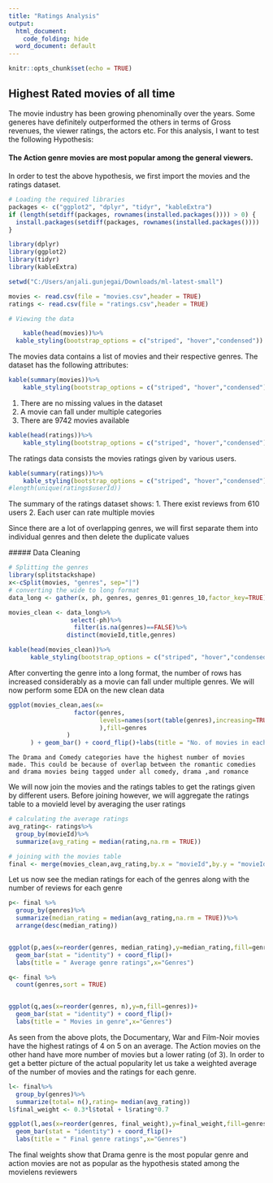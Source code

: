 ---
title: "Ratings Analysis"
output:
  html_document:
    code_folding: hide
  word_document: default
---

```{r setup, include=FALSE}
knitr::opts_chunk$set(echo = TRUE)
```

## Highest Rated movies of all time  

The movie industry has been growing phenominally over the years. Some generes have definitely outperformed the others in terms of Gross revenues, the viewer ratings, the actors etc. For this analysis, I want to test the following Hypothesis:  

#### The Action genre movies are most popular among the general viewers.  
  In order to test the above hypothesis, we first import the movies and the ratings dataset.
```{r message=FALSE}
# Loading the required libraries
packages <- c("ggplot2", "dplyr", "tidyr", "kableExtra")
if (length(setdiff(packages, rownames(installed.packages()))) > 0) {
  install.packages(setdiff(packages, rownames(installed.packages())))  
}

library(dplyr)
library(ggplot2)
library(tidyr)
library(kableExtra)

setwd("C:/Users/anjali.gunjegai/Downloads/ml-latest-small")

movies <- read.csv(file = "movies.csv",header = TRUE)
ratings <- read.csv(file = "ratings.csv",header = TRUE)

# Viewing the data

    kable(head(movies))%>%
  kable_styling(bootstrap_options = c("striped", "hover","condensed"))


```
  
The movies data contains a list of movies and their respective genres. The dataset has the following attributes:
```{r}
kable(summary(movies))%>%
    kable_styling(bootstrap_options = c("striped", "hover","condensed"))
```

1. There are no missing values in the dataset  
2. A movie can fall under multiple categories  
3. There are 9742 movies available  

```{r}
kable(head(ratings))%>%
    kable_styling(bootstrap_options = c("striped", "hover","condensed"))
```

The ratings data consists the movies ratings given by various users.
```{r}
kable(summary(ratings))%>%
    kable_styling(bootstrap_options = c("striped", "hover","condensed"))
#length(unique(ratings$userId))
```
The summary of the ratings dataset shows:
1. There exist reviews from 610 users
2. Each user can rate multiple movies  

Since there are a lot of overlapping genres, we will first separate them into individual genres and then delete the duplicate values  
  
  ##### Data Cleaning
  
```{r}
# Splitting the genres
library(splitstackshape)
x<-cSplit(movies, "genres", sep="|")
# converting the wide to long format
data_long <- gather(x, ph, genres, genres_01:genres_10,factor_key=TRUE)

movies_clean <- data_long%>%
                 select(-ph)%>%
                  filter(is.na(genres)==FALSE)%>%
                distinct(movieId,title,genres)

kable(head(movies_clean))%>%
      kable_styling(bootstrap_options = c("striped", "hover","condensed"))
```
  
  After converting the genre into a long format, the number of rows has increased considerably as a movie can fall under multiple genres. We will now perform some EDA on the new clean data  
  

```{r}
ggplot(movies_clean,aes(x=
                  factor(genres,
                         levels=names(sort(table(genres),increasing=TRUE))
                         ),fill=genres
                )
      ) + geom_bar() + coord_flip()+labs(title = "No. of movies in each genre",x="genres")
```
  
    
    The Drama and Comedy categories have the highest number of movies made. This could be because of overlap between the romantic comedies and drama movies being tagged under all comedy, drama ,and romance
  
  We will now join the movies and the ratings tables to get the ratings given by different users. Before joining however, we will aggregate the ratings table to a movieId level by averaging the user ratings
  
```{r}
# calculating the average ratings
avg_rating<- ratings%>%
  group_by(movieId)%>%
  summarize(avg_rating = median(rating,na.rm = TRUE))

# joining with the movies table
final <- merge(movies_clean,avg_rating,by.x = "movieId",by.y = "movieId")
```
  
  Let us now see the median ratings for each of the genres along with the number of reviews for each genre 
  
```{r}
p<- final %>%
  group_by(genres)%>%
  summarize(median_rating = median(avg_rating,na.rm = TRUE))%>%
  arrange(desc(median_rating))


ggplot(p,aes(x=reorder(genres, median_rating),y=median_rating,fill=genres))+
  geom_bar(stat = "identity") + coord_flip()+
  labs(title = " Average genre ratings",x="Genres")


```
  
```{r}
q<- final %>%
  count(genres,sort = TRUE)


ggplot(q,aes(x=reorder(genres, n),y=n,fill=genres))+
  geom_bar(stat = "identity") + coord_flip()+
  labs(title = " Movies in genre",x="Genres")
```
  
  
  As seen from the above plots, the Documentary, War and Film-Noir movies have the highest ratings of 4 on 5 on an average. The Action movies on the other hand have more number of movies but a lower rating (of 3). In order to get a better picture of the actual popularity let us take a weighted average of the number of movies and the ratings for each genre.  
  
```{r}
l<- final%>%
  group_by(genres)%>%
  summarize(total= n(),rating= median(avg_rating))
l$final_weight <- 0.3*l$total + l$rating*0.7

ggplot(l,aes(x=reorder(genres, final_weight),y=final_weight,fill=genres))+
  geom_bar(stat = "identity") + coord_flip()+
  labs(title = " Final genre ratings",x="Genres")

```
  
  
  The final weights show that Drama genre is the most popular genre and action movies are not as popular as the hypothesis stated among the movielens reviewers